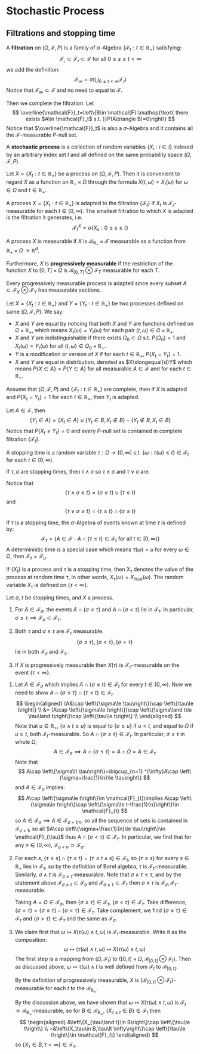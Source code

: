 # Stochastic Process

## Filtrations and stopping time


::: {.definition  name="filtration"}

A **filtration** on $(\Omega,\mathcal{F},P)$ is a family of  $\sigma$-Algebra $\left\{\mathcal{F}_t:t\in \mathbb{R}_+\right\}$ satisfying:
$$ 
\mathcal{F_s\subset F_t\subset F}\mathop{\text{ for all }}0\le s\le t\lt \infty
$$
we add the definition:
$$ 
\mathcal{F}_\infty=\sigma\left(\bigcup_{0\le t\lt \infty} \mathcal{F_t}\right)
$$
Notice that $\mathcal{F}_\infty\subset \mathcal{F}$ and no need to equal to $\mathcal{F}$.

:::

Then we complete the filtration. Let 
$$
\overline{\mathcal{F}}_t=\left\{B\in \mathcal{F}:\mathop{\text{ there exists $A\in \mathcal{F}_t$ s.t. }}P(A\triangle B)=0\right\}
$$
Notice that $\overline{\mathcal{F}}_t$ is also a $\sigma$-Algebra and it contains all the $\mathcal{F}$-measurable $P$-null set.


::: {.definition  name="stochastic process"}

A **stochastic process** is a collection of random variables $\left\{X_{i}:i\in I\right\}$ indexed by an arbitrary index set $I$ and all defined on the same probability space $(\Omega,\mathcal{F},P)$.

Let $X=\left\{X_t:t\in \mathbb{R}_+\right\}$ be a process on $(\Omega,\mathcal{F},P)$. Then it is convenient to regard $X$ as a function on $\mathbb{R}_+\times \Omega$ through the formula $X(t,\omega)=X_t(\omega)$ for $\omega\in \Omega$ and $t\in \mathbb{R}_+$.

:::

::: {.definition  name="Adapted"}

A process $X=\left\{X_t:t\in \mathbb{R}_+\right\}$ is adapted to the filtration $\left\{\mathcal{F}_t\right\}$ if $X_t$ is $\mathcal{F_t}$-measurable for each $t\in [0,\infty)$. The smallest filtration to which $X$ is adapted is the filtration it generates, i.e. 
$$ 
\mathcal{F}_t^{X}=\sigma\left\{X_s:0\le s\le t\right\}
$$

:::

::: {.definition  name="measurability of a process"}

A process $X$ is measurable if $X$ is $\mathcal{B}_{\mathbb{R}_+}\times \mathcal{F}$ measurable as a function from $\mathbb{R}_+\times \Omega\to \mathbb{R}^{d}$.

Furthermore, $X$ is **progressively measurable** if the restriction of the function $X$ to $[0,T]\times \Omega$ is  $\mathcal{B}_{[0,T]}\otimes \mathcal{F}_T$ measurable for each $T$.

:::

::: {.remark  name=""}

Every progressively measurable process is adapted since every subset $A\subset \mathcal{F}_X\otimes \mathcal{F}_Y$ has measurable sections.

:::

::: {.definition  name="equivalence of process"}

Let $X=\left\{X_t:t\in \mathbb{R}_+\right\}$ and $Y=\left\{Y_t:t\in \mathbb{R}_+\right\}$ be two processes defined on same $(\Omega,\mathcal{F},P)$. We say:

-   $X$ and $Y$ are equal by noticing that both $X$ and $Y$ are functions defined on $\Omega\times \mathbb{R}_+$, which means $X_t(\omega)=Y_t(\omega)$ for each pair $(t,\omega)\in \Omega\times \mathbb{R}_+$.
-   $X$ and $Y$ are indistinguishable if there exists $\Omega_0\subset \Omega$ s.t. $P(\Omega_0)=1$ and $X_t(\omega)=Y_t(\omega)$ for all $(t,\omega)\in \Omega_0\times \mathbb{R}_+$.
-   $Y$ is a modification or version of $X$ if for each $t\in \mathbb{R}_+$, $P\left\{X_t=Y_t\right\}=1$.
-   $X$ and $Y$ are equal in distribution, denoted as $X\xlongequal{d}Y$ which means $P\left\{X\in A\right\}=P\left\{Y\in A\right\}$ for all measurable $A\in \mathcal{F}$ and for each $t\in \mathbb{R}_+$.

:::

::: {.proposition  name=""}

Assume that $(\Omega,\mathcal{F},P)$ and $\left\{\mathcal{F}_t:t\in \mathbb{R}_+\right\}$ are complete, then if $X$ is adapted and $P\left\{X_t=Y_t\right\}=1$ for each $t\in \mathbb{R}_+$, then $Y_t$ is adapted.

:::

::: {.proof}

Let $A\in \mathcal{F}$, then
$$ 
\left\{Y_t\in A\right\}=\left\{X_t\in A\right\}\cup \left\{Y_t\in B,X_t\notin B\right\}-\left\{Y_t\notin B,X_t\in B\right\}
$$
Notice that $P\left\{X_t\neq Y_t\right\}=0$ and every $P$-null set is contained in complete filtration  $\left\{\mathcal{F}_t\right\}$.

:::

::: {.definition  name="stopping time"}

A stopping time is a random variable $\tau:\Omega\to [0,\infty]$ s.t. $\left\{\omega:\tau(\omega)\le t\right\}\in \mathcal{F}_t$ for each $t\in [0,\infty)$.

:::

::: {.proposition  name=""}

If $\tau,\sigma$ are stopping times, then $\tau\land \sigma$ so $\tau\land \sigma$ and $\tau\lor \sigma$ are.

:::

::: {.proof}

Notice that 
$$ 
\left\{\tau\land \sigma\le t\right\}=\left\{\sigma\le t\right\}\cup \left\{\tau\le t\right\}
$$
and
$$ 
\left\{\tau\lor \sigma\le t\right\}=\left\{\tau\le t\right\}\cap \left\{\sigma\le t\right\}
$$

:::

If $\tau$ is a stopping time, the $\sigma$-Algebra of events known at time $\tau$ is defined by:
$$ 
\mathcal{F}_\tau=\left\{A\in \mathcal{F}:A\cap \left\{\tau\le t\right\}\in \mathcal{F}_t\mathop{\text{ for all }}t\in [0,\infty)\right\}
$$
A deterministic time is a special case which means $\tau(\omega)=u$ for every $\omega\in \Omega$, then $\mathcal{F}_\tau=\mathcal{F}_u$.

If $\left\{X_t\right\}$ is a process and $\tau$ is a stopping time, then $X_\tau$ denotes the value of the process at random time $\tau$, in other words, $X_\tau(\omega)=X_{\tau(\omega)}(\omega)$. The random variable $X_\tau$ is defined on $\left\{\tau\lt \infty\right\}$.


::: {.proposition  name=""}

Let $\sigma,\tau$ be stopping times, and $X$ a process.

1.  For $A\in \mathcal{F}_\sigma$, the events $A\cap \left\{\sigma\le \tau\right\}$ and $A\cap \left\{\sigma\lt \tau\right\}$ lie in $\mathcal{F}_\tau$. In particular, $\sigma\le \tau\implies \mathcal{F}_\sigma\subset \mathcal{F}_\tau$.
2.  
    Both $\tau$ and $\sigma\land \tau$ are $\mathcal{F}_\tau$ measurable.  
    $$ 
    \left\{\sigma\le \tau\right\},\left\{\sigma\lt \tau\right\},\left\{\sigma=\tau\right\}
    $$
    lie in both $\mathcal{F}_\sigma$ and $\mathcal{F}_\tau$.

3.  If $X$ is progressively measurable then $X(\tau)$ is $\mathcal{F}_\tau$-measurable on the event $\left\{\tau\lt \infty\right\}$.

:::

::: {.proof}

1.
    Let $A\in \mathcal{F}_\sigma$ which implies $A\cap \left\{\sigma\le t\right\}\in \mathcal{F}_t$ for every $t\in [0,\infty)$. Now we need to show $A\cap \left\{\sigma\le \tau\right\}\cap \left\{\tau\le t\right\}\in \mathcal{F}_{t}$.  
    $$ 
    \begin{aligned}
        (A&\cap \left\{\sigma\le \tau\right\})\cap \left\{\tau\le t\right\} \\
        &= (A\cap \left\{\sigma\le t\right\})\cap \left\{\sigma\land t\le \tau\land t\right\}\cap \left\{\tau\le t\right\} \\
    \end{aligned}
    $$
    Note that $u\in \mathbb{R}_+$, $\left\{\sigma\land t\le u\right\}$ is equal to $\left\{\sigma\le u\right\}$ if $u\lt t$, and equal to $\Omega$ if $u\ge t$, both $\mathcal{F}_{t}$-measurable. So $A\cap \left\{\sigma\le \tau\right\}\in \mathcal{F}_{t}$. In particular, $\sigma\le \tau$ in whole $\Omega$, 
    $$
    A\in \mathcal{F}_{\sigma}\implies A\cap \left\{\sigma\le \tau\right\}=A\cap \Omega=A\in \mathcal{F}_{\tau}
    $$
    Note that
    $$ 
    A\cap \left\{\sigma\lt \tau\right\}=\bigcup_{n=1} ^{\infty}A\cap \left\{\sigma+\frac{1}{n}\le \tau\right\}
    $$
    and $A\in \mathcal{F}_{\sigma}$ implies:
    $$ 
    A\cap \left\{\sigma\le t\right\}\in \mathcal{F}_{t}\implies A\cap \left\{\sigma\le t\right\}\cap \left\{\sigma\le t-\frac{1}{n}\right\}\in \mathcal{F}_{t}
    $$
    so $A\in \mathcal{F}_{\sigma}\implies A\in \mathcal{F}_{\sigma+1 /n}$, so all the sequence of sets is contained in $\mathcal{F}_{\sigma+1}$, so all $A\cap \left\{\sigma+\frac{1}{n}\le \tau\right\}\in \mathcal{F}_{\tau}$ thus $A\cap \left\{\sigma\lt \tau\right\}\in \mathcal{F}_{\tau}$. In particular, we find that for any $n\in (0,\infty)$, $\mathcal{F}_{\sigma+n}\supset \mathcal{F}_{\sigma}$.

2.  
    For each  $s$, $\left\{\tau\le s\right\}\cap \left\{\tau\le t\right\}=\left\{\tau\le t\land s\right\}\in \mathcal{F}_{t}$, so $\left\{\tau\le s\right\}$ for every $s \in \mathbb{R}_+$ lies in $\mathcal{F}_{\tau}$, so by the definition of Borel algebra, $\tau$ is $\mathcal{F}_{\tau}$-measurable. Similarly, $\sigma\land \tau$ is $\mathcal{F}_{\sigma\land \tau}$-measurable. Note that  $\sigma\land \tau\le \tau$, and by the statement above  $\mathcal{F}_{\sigma\land \tau}\subset \mathcal{F}_{\sigma}$ and $\mathcal{F}_{\sigma\land \tau}\subset \mathcal{F}_{\tau}$ then $\sigma\land \tau$ is $\mathcal{F}_{\sigma},\mathcal{F}_{\tau}$-measurable.

    Taking $A=\Omega\in \mathcal{F}_{\sigma}$, then $\left\{\sigma\le \tau\right\}\in \mathcal{F}_{\tau}$, $\left\{\sigma\lt \tau\right\}\in \mathcal{F}_{\tau}$. Take difference, $\left\{\sigma=\tau\right\}=\left\{\sigma\le \tau\right\}-\left\{\sigma\lt \tau\right\}\in \mathcal{F}_{\tau}$. Take complement, we find $\left\{\sigma\ge \tau\right\}\in \mathcal{F}_{\tau}$ and $\left\{\sigma\gt \tau\right\}\in \mathcal{F}_{\tau}$ and the same as $\mathcal{F}_{\sigma}$.

3.  
    We claim first that $\omega\mapsto X(\tau(\omega)\land t,\omega)$ is $\mathcal{F}_{t}$-measurable. Write it as the composition:
    $$ 
    \omega\mapsto (\tau(\omega)\land t,\omega)\mapsto X(\tau(\omega)\land t,\omega)
    $$
    The first step is a mapping from $(\Omega,\mathcal{F}_{t})$ to $([0,t]\times \Omega,\mathscr{B}_{[0,t]}\otimes \mathcal{F}_{t})$. Then as discussed above, $\omega\mapsto \tau(\omega)\land t$ is well defined from $\mathcal{F}_{t}$ to $\mathscr{B}_{[0,t]}$.

    By the definition of progressively measurable, $X$ is $(\mathscr{B}_{[0,t]}\otimes \mathcal{F}_{t})$-measurable for each  $t$ to the $\mathscr{B}_{\mathbb{R}_+}$.

    By the discussion above, we have shown that $\omega\mapsto X(\tau(\omega)\land t,\omega)$ is $\mathcal{F}_{t}\to \mathscr{B}_{\mathbb{R}_+}$-measurable, so for $B\in \mathscr{B}_{\mathbb{R}_+}$, $\left\{X_{\tau\land t}\in B\right\}\in \mathcal{F}_{t}$ then
    $$ 
    \begin{aligned}
        &\left\{X_{\tau\land t}\in B\right\}\cap \left\{\tau\le t\right\} \\
        =&\left\{X_\tau\in B,\tau\lt \infty\right\}\cap \left\{\tau\le t\right\}\in \mathcal{F}_{t}
    \end{aligned}
    $$
    so $\left\{X_\tau\in B,\tau\lt \infty\right\}\in \mathcal{F}_{\tau}$.

:::

















